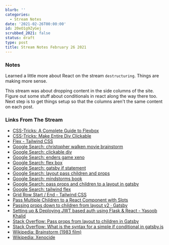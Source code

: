 ```yaml
---
blurb: ''
categories:
  - Stream Notes
date: '2021-02-26T00:00:00'
id: 20eO1g9ZyGej
scrubbed_2021: false
status: draft
type: post
title: Stream Notes February 26 2021
---
```


### Notes

Learned a little more about React on the stream `destructuring`. Things are making more sense. 

This stream was about dropping content in the side columns of the site. Figure out some stuff about conditionals in react along the way there too. Next step is to get things setup so that the columns aren't the same content on each post. 

### Links From The Stream


- [CSS-Tricks: A Complete Guide to Flexbox](https://css-tricks.com/snippets/css/a-guide-to-flexbox/)
- [CSS-Tricks: Make Entire Div Clickable](https://css-tricks.com/snippets/jquery/make-entire-div-clickable/)
- [Flex - Tailwind CSS](https://tailwindcss.com/docs/flex)
- [Google Search: christopher walken movie brainstorm](https://www.google.com/search?client=safari&rls=en&q=christopher+walken+movie+brainstorm&ie=UTF-8&oe=UTF-8)
- [Google Search: clickable div](https://www.google.com/search?client=safari&rls=en&q=clickable+div&ie=UTF-8&oe=UTF-8)
- [Google Search: enders game xeno](https://www.google.com/search?client=safari&rls=en&q=enders+game+xeno&ie=UTF-8&oe=UTF-8)
- [Google Search: flex box](https://www.google.com/search?q=flex+box&newwindow=1&client=safari&rls=en&tbm=isch&source=iu&ictx=1&fir=KPK2pRpfdH_xdM%252CYz_ZNVNjcwubYM%252C%252Fm%252F0_x59tv&vet=1&usg=AI4_-kRuNqM50ysm1wgF0FtGwyuszuaiXA&sa=X&ved=2ahUKEwifjcXM-IjvAhUPrFkKHasvCh0Q_B16BAghEAE)
- [Google Search: gatsby if statement](https://www.google.com/search?client=safari&rls=en&q=gatsby+if+statement&ie=UTF-8&oe=UTF-8)
- [Google Search: layout pass children and props](https://www.google.com/search?client=safari&rls=en&q=layout+pass+children+and+props&ie=UTF-8&oe=UTF-8)
- [Google Search: mindstorms book](https://www.google.com/search?client=safari&rls=en&q=mindstorms+book&ie=UTF-8&oe=UTF-8)
- [Google Search: pass props and children to a layout in gatsby](https://www.google.com/search?client=safari&rls=en&q=pass+props+and+children+to+a+layout+in+gatsby&ie=UTF-8&oe=UTF-8)
- [Google Search: tailwind flex](https://www.google.com/search?client=safari&rls=en&q=tailwind+flex&ie=UTF-8&oe=UTF-8)
- [Grid Row Start / End - Tailwind CSS](https://tailwindcss.com/docs/grid-row)
- [Pass Multiple Children to a React Component with Slots](https://daveceddia.com/pluggable-slots-in-react-components/)
- [Passing props down to children from layout v2 · Gatsby](https://spectrum.chat/gatsby-js/general/passing-props-down-to-children-from-layout-v2~0f939f4a-8645-437b-9dcc-c06a0a79bd7e)
- [Setting up & Deploying JWT based auth using Flask & React - Yasoob Khalid](https://yasoob.me/posts/how-to-setup-and-deploy-jwt-auth-using-react-and-flask/)
- [Stack Overflow: Pass props from layout to children in Gatsby](https://stackoverflow.com/questions/48725557/pass-props-from-layout-to-children-in-gatsby)
- [Stack Overflow: What is the syntax for a simple if conditional in gatsby.js](https://stackoverflow.com/questions/53508119/what-is-the-syntax-for-a-simple-if-conditional-in-gatsby-js)
- [Wikipedia: Brainstorm (1983 film)](https://en.wikipedia.org/wiki/Brainstorm_(1983_film))
- [Wikipedia: Xenocide](https://en.wikipedia.org/wiki/Xenocide)
